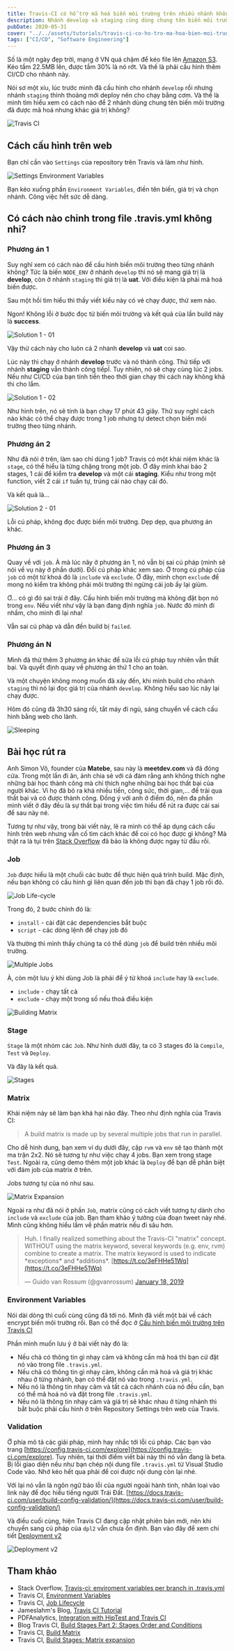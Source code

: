 ```yaml
---
title: Travis-CI có hỗ trợ mã hoá biến môi trường trên nhiều nhánh không nhỉ?
description: Nhánh develop và staging cùng dùng chung tên biến môi trường nhưng giá trị khác nhau. Tìm hiểu cách cấu hình nào.
pubDate: 2020-05-31
cover: "../../assets/tutorials/travis-ci-co-ho-tro-ma-hoa-bien-moi-truong-tren-nhieu-nhanh-khong-nhi/travis-ci.png"
tags: ["CI/CD", "Software Engineering"]
---
```


Số là một ngày đẹp trời, mạng ở VN quá chậm để kéo file lên [Amazon S3](https://aws.amazon.com/s3/). Kéo tầm 22.5MB lên, được tầm 30% là nó rớt. Và thế là phải cấu hình thêm CI/CD cho nhánh này.

Nói sơ một xíu, lúc trước mình đã cấu hình cho nhánh `develop` rồi nhưng nhánh `staging` thỉnh thoảng mới deploy nên cho chạy bằng cơm. Và thế là mình tìm hiểu xem có cách nào để 2 nhánh dùng chung tên biến môi trường đã được mã hoá nhưng khác giá trị không?

![Travis CI](../../assets/tutorials/travis-ci-co-ho-tro-ma-hoa-bien-moi-truong-tren-nhieu-nhanh-khong-nhi/travis-ci.png)

## Cách cấu hình trên web

Bạn chỉ cần vào `Settings` của repository trên Travis và làm như hình.

![Settings Environment Variables](../../assets/tutorials/travis-ci-co-ho-tro-ma-hoa-bien-moi-truong-tren-nhieu-nhanh-khong-nhi/settings-env-vars.png)

Bạn kéo xuống phần `Environment Variables`, điền tên biến, giá trị và chọn nhánh. Công việc hết sức dễ dàng.

## Có cách nào chỉnh trong file .travis.yml không nhỉ?

### Phương án 1

Suy nghĩ xem có cách nào để cấu hình biến môi trường theo từng nhánh không? Tức là biến `NODE_ENV` ở nhánh `develop` thì nó sẽ mang giá trị là **develop**, còn ở nhánh `staging` thì giá trị là **uat**. Với điều kiện là phải mã hoá biến được.

Sau một hồi tìm hiểu thì thấy viết kiểu này có vẻ chạy được, thử xem nào.

Ngon! Không lỗi ở bước đọc từ biến môi trường và kết quả của lần build này là **success**.

![Solution 1 - 01](../../assets/tutorials/travis-ci-co-ho-tro-ma-hoa-bien-moi-truong-tren-nhieu-nhanh-khong-nhi/logging-solution-1--01.jpg)

Vậy thử cách này cho luôn cả 2 nhánh **develop** và **uat** coi sao.

Lúc này thì chạy ở nhánh **develop** trước và nó thành công. Thử tiếp với nhánh **staging** vẫn thành công tiếpÏ. Tuy nhiên, nó sẽ chạy cùng lúc 2 jobs. Nếu như CI/CD của bạn tính tiền theo thời gian chạy thì cách này không khả thi cho lắm.

![Solution 1 - 02](../../assets/tutorials/travis-ci-co-ho-tro-ma-hoa-bien-moi-truong-tren-nhieu-nhanh-khong-nhi/logging-solution-1--02.png)

Như hình trên, nó sẽ tính là bạn chạy 17 phút 43 giây. Thử suy nghĩ cách nào khác có thể chạy được trong 1 job nhưng tự detect chọn biến môi trường theo từng nhánh.

### Phương án 2

Như đã nói ở trên, làm sao chỉ dùng 1 job? Travis có một khái niệm khác là `stage`, có thể hiểu là từng chặng trong một job. Ở đây mình khai báo 2 stages, 1 cái để kiểm tra **develop** và một cái **staging**. Kiểu như trong một function, viết 2 cái `if` tuần tự, trúng cái nào chạy cái đó.

Và kết quả là...

![Solution 2 - 01](../../assets/tutorials/travis-ci-co-ho-tro-ma-hoa-bien-moi-truong-tren-nhieu-nhanh-khong-nhi/logging-solution-2--01.png)

Lỗi cú pháp, không đọc được biến môi trường. Dẹp dẹp, qua phương án khác.

### Phương án 3

Quay về với `job`. À mà lúc nãy ở phương án 1, nó vẫn bị sai cú pháp (mình sẽ nói về vụ này ở phần dưới). Đổi cú pháp khác xem sao. Ở trong cú pháp của `job` có một từ khoá đó là `include` và `exclude`. Ở đây, mình chọn `exclude` để mong nó kiểm tra không phải môi trường thì ngừng cái job ấy lại giùm.

Ơ... có gì đó sai trái ở đây. Cấu hình biến môi trường mà không đặt bọn nó trong `env`. Nếu viết như vậy là bạn đang định nghĩa `job`. Nước đó mình đi nhầm, cho mình đi lại nha!

Vẫn sai cú pháp và dẫn đến build bị `failed`.

### Phương án N

Mình đã thử thêm 3 phương án khác để sửa lỗi cú pháp tuy nhiên vẫn thất bại. Và quyết định quay về phương án thứ 1 cho an toàn.

Và một chuyện không mong muốn đã xảy đến, khi mình build cho nhánh `staging` thì nó lại đọc giá trị của nhánh `develop`. Không hiểu sao lúc nãy lại chạy được.

Hôm đó cũng đã 3h30 sáng rồi, tắt máy đi ngủ, sáng chuyển về cách cấu hình bằng web cho lành.

![Sleeping](../../assets/tutorials/travis-ci-co-ho-tro-ma-hoa-bien-moi-truong-tren-nhieu-nhanh-khong-nhi/sleeping.jpg)

## Bài học rút ra

Anh Simon Võ, founder của **Matebe**, sau này là **meetdev.com** và đã đóng cửa. Trong một lần đi ăn, ảnh chia sẻ với cả đám rằng anh không thích nghe những bài học thành công mà chỉ thích nghe những bài học thất bại của người khác. Vì họ đã bỏ ra khá nhiều tiền, công sức, thời gian,... để trải qua thất bại và có được thành công. Đồng ý với anh ở điểm đó, nên đa phần mình viết ở đây đều là sự thất bại trong việc tìm hiểu để rút ra được cái sai để sau này né.

Tương tự như vậy, trong bài viết này, lẽ ra mình có thể áp dụng cách cấu hình trên web nhưng vẫn cố tìm cách khác để coi có học được gì không? Mà thật ra là tụi trên [Stack Overflow](https://stackoverflow.com/questions/58300724/travis-ci-enviroment-variables-per-branch-in-travis-yml) đã bảo là không được ngay từ đầu rồi.

### Job

`Job` được hiểu là một chuối các bước để thực hiện quá trình build. Mặc định, nếu bạn không có cấu hình gì liên quan đến job thì bạn đã chạy 1 job rồi đó.

![Job Life-cycle](../../assets/tutorials/travis-ci-co-ho-tro-ma-hoa-bien-moi-truong-tren-nhieu-nhanh-khong-nhi/job-lifecycle.jpg)

Trong đó, 2 bước chính đó là:

- `install` - cài đặt các dependencies bắt buộc
- `script` - các dòng lệnh để chạy job đó

Và thường thì mình thấy chúng ta có thể dùng `job` để build trên nhiều môi trường.

![Multiple Jobs](../../assets/tutorials/travis-ci-co-ho-tro-ma-hoa-bien-moi-truong-tren-nhieu-nhanh-khong-nhi/travis-multiple-jobs.png)

À, còn một lưu ý khi dùng Job là phải để ý từ khoá `include` hay là `exclude`.

- `include` - chạy tất cả
- `exclude` - chạy một trong số nếu thoả điều kiện

![Building Matrix](../../assets/tutorials/travis-ci-co-ho-tro-ma-hoa-bien-moi-truong-tren-nhieu-nhanh-khong-nhi/build-matrix.png)

### Stage

`Stage` là một nhóm các `Job`. Như hình dưới đây, ta có 3 stages đó là `Compile`, `Test` và `Deploy`.

Và đây là kết quả.

![Stages](../../assets/tutorials/travis-ci-co-ho-tro-ma-hoa-bien-moi-truong-tren-nhieu-nhanh-khong-nhi/stages.png)

### Matrix

Khái niệm này sẽ làm bạn khá hại não đây. Theo như định nghĩa của Travis CI:

> A build matrix is made up by several multiple jobs that run in parallel.

Cho dễ hình dung, bạn xem ví dụ dưới đây, cặp `rvm` và `env` sẽ tạo thành một ma trận 2x2. Nó sẽ tương tự như việc chạy 4 jobs. Bạn xem trong stage `Test`. Ngoài ra, cũng demo thêm một job khác là `Deploy` để bạn dễ phân biệt với đám job của matrix ở trên.

Jobs tương tự của nó như sau.

![Matrix Expansion](../../assets/tutorials/travis-ci-co-ho-tro-ma-hoa-bien-moi-truong-tren-nhieu-nhanh-khong-nhi/matrix-expansion.png)

Ngoài ra như đã nói ở phần `Job`, matrix cũng có cách viết tương tự dành cho `include` và `exclude` của job. Bạn tham khảo ý tưởng của đoạn tweet này nhé. Mình cũng không hiểu lắm về phần matrix nếu đi sâu hơn.

> Huh. I finally realized something about the Travis-CI "matrix" concept. WITHOUT using the matrix keyword, several keywords (e.g. env, rvm) combine to create a matrix. The matrix keyword is used to indicate \*exceptions\* and \*additions\*. [https://t.co/3eFHHe51Wq](https://t.co/3eFHHe51Wq)
>
> — Guido van Rossum (@gvanrossum) [January 18, 2019](https://twitter.com/gvanrossum/status/1086290711266287616?ref_src=twsrc%5Etfw)

### Environment Variables

Nói dài dòng thì cuối cùng cũng đã tới nó. Mình đã viết một bài về cách encrypt biến môi trường rồi. Bạn có thể đọc ở [Cấu hình biến môi trường trên Travis CI](/tutorials/cau-hinh-bien-moi-truong-tren-travis-ci/)

Phần mình muốn lưu ý ở bài viết này đó là:

- Nếu chả có thông tin gì nhạy cảm và không cần mã hoá thì bạn cứ đặt nó vào trong file `.travis.yml`.
- Nếu chả có thông tin gì nhạy cảm, không cần mã hoá và giá trị khác nhau ở từng nhánh, bạn có thể đặt nó vào trong `.travis.yml`.
- Nếu nó là thông tin nhạy cảm và tất cả cách nhánh của nó đều cần, bạn có thể mã hoá nó và đặt trong file `.travis.yml`.
- Nếu nó là thông tin nhạy cảm và giá trị sẽ khác nhau ở từng nhánh thì bắt buộc phải cấu hình ở trên Repository Settings trên web của Travis.

### Validation

Ở phía mô tả các giải pháp, mình hay nhắc tới lỗi cú pháp. Các bạn vào trang [https://config.travis-ci.com/explore](https://config.travis-ci.com/explore). Tuy nhiên, tại thời điểm viết bài này thì nó vẫn đang là beta. Bị lỗi giao diện nếu như bạn chép nội dung file `.travis.yml` từ Visual Studio Code vào. Nhớ kéo hết qua phải để coi được nội dung còn lại nhé.

Với lại nó vẫn là ngôn ngữ báo lỗi của người ngoài hành tinh, nhân loại vào link này để đọc hiểu tiếng người Trái Đất. [https://docs.travis-ci.com/user/build-config-validation/](https://docs.travis-ci.com/user/build-config-validation/)

Và điều cuối cùng, hiện Travis CI đang cập nhật phiên bản mới, nên khi chuyển sang cú pháp của `dpl2` vẫn chưa ổn định. Bạn vào đây để xem chi tiết [Deployment v2](https://docs.travis-ci.com/user/deployment-v2)

![Deployment v2](../../assets/tutorials/travis-ci-co-ho-tro-ma-hoa-bien-moi-truong-tren-nhieu-nhanh-khong-nhi/deployment-v2.png)

## Tham khảo

- Stack Overflow, [Travis-ci: enviroment variables per branch in .travis.yml](https://stackoverflow.com/questions/58300724/travis-ci-enviroment-variables-per-branch-in-travis-yml)
- Travis CI, [Environment Variables](https://docs.travis-ci.com/user/environment-variables/)
- Travis CI, [Job Lifecycle](https://docs.travis-ci.com/user/job-lifecycle/)
- Jameslahm's Blog, [Travis CI Tutorial](https://jameslahm.github.io/2019/11/19/travis-ci-tutorial.html)
- PDFAnalytics, [Integration with HipTest and Travis CI](https://pdf-analytics.com/2017/12/28/integration-with-hiptest-and-travis-ci/)
- Blog Travis CI, [Build Stages Part 2: Stages Order and Conditions](https://blog.travis-ci.com/2017-09-12-build-stages-order-and-conditions)
- Travis CI, [Build Matrix](https://docs.travis-ci.com/user/build-matrix)
- Travis CI, [Build Stages: Matrix expansion](https://docs.travis-ci.com/user/build-stages/matrix-expansion/)
